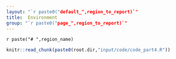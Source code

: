```yaml
---
layout: "`r paste0("default_",region_to_report)`"
title:  Environment
group: "`r paste0("page_",region_to_report)`"
---
```


`r paste("# ",region_name)`


<!-- %
% PPPPPPPPPPPPPPPPP                                               tttt             444444444
% P::::::::::::::::P                                           ttt:::t            4::::::::4
% P::::::PPPPPP:::::P                                          t:::::t           4:::::::::4
% PP:::::P     P:::::P                                         t:::::t          4::::44::::4
%   P::::P     P:::::Paaaaaaaaaaaaa  rrrrr   rrrrrrrrr   ttttttt:::::ttttttt   4::::4 4::::4
%   P::::P     P:::::Pa::::::::::::a r::::rrr:::::::::r  t:::::::::::::::::t  4::::4  4::::4
%   P::::PPPPPP:::::P aaaaaaaaa:::::ar:::::::::::::::::r t:::::::::::::::::t 4::::4   4::::4
%   P:::::::::::::PP           a::::arr::::::rrrrr::::::rtttttt:::::::tttttt4::::444444::::444
%   P::::PPPPPPPPP      aaaaaaa:::::a r:::::r     r:::::r      t:::::t      4::::::::::::::::4
%   P::::P            aa::::::::::::a r:::::r     rrrrrrr      t:::::t      4444444444:::::444
%   P::::P           a::::aaaa::::::a r:::::r                  t:::::t                4::::4
%   P::::P          a::::a    a:::::a r:::::r                  t:::::t    tttttt      4::::4
% PP::::::PP        a::::a    a:::::a r:::::r                  t::::::tttt:::::t      4::::4
% P::::::::P        a:::::aaaa::::::a r:::::r                  tt::::::::::::::t    44::::::44
% P::::::::P         a::::::::::aa:::ar:::::r                    tt:::::::::::tt    4::::::::4
% PPPPPPPPPP          aaaaaaaaaa  aaaarrrrrrr                      ttttttttttt      4444444444
%
%


%%%%%%%%%%%%%%%%%%%%%%%%%%%%%%%%%%%%%%%%%%%%%%%%%%
%% PART4 - Sustainability dimensions
%%%%%%%%%%%%%%%%%%%%%%%%%%%%%%%%%%%%%%%%%%%%%%%%%% -->



```r
knitr::read_chunk(paste0(root.dir,"input/code/code_part4.R"))
```


```r
```



<!-- %
%   _                       _
%  | |     __ _  _ __    __| |
%  | |    / _` || '_ \  / _` |
%  | |___| (_| || | | || (_| |
%  |_____|\__,_||_| |_| \__,_|
%
% -->



```r
```

```r
```


```r
```


```r
```

```r
```


```r
```


```r
```




<!-- %
%  __        __          _
%  \ \      / /   __ _  | |_    ___   _ __
%   \ \ /\ / /   / _` | | __|  / _ \ | '__|
%    \ V  V /   | (_| | | |_  |  __/ | |
%     \_/\_/     \__,_|  \__|  \___| |_|
% -->




```r
```


```r
```



```r
```


```r
```

```r
```


```r
```


```r
```





<!-- %   _____
%  | ____|  _ __     ___   _ __    __ _   _   _
%  |  _|   | '_ \   / _ \ | '__|  / _` | | | | |
%  | |___  | | | | |  __/ | |    | (_| | | |_| |
%  |_____| |_| |_|  \___| |_|     \__, |  \__, |
%                                 |___/   |___/ -->



```r
```


```r
```



```r
```


```r
```

```r
```


```r
```


```r
```





<!-- %   _____                               _
%  |  ___|   ___    _ __    ___   ___  | |_   _ __   _   _
%  | |_     / _ \  | '__|  / _ \ / __| | __| | '__| | | | |
%  |  _|   | (_) | | |    |  __/ \__ \ | |_  | |    | |_| |
%  |_|      \___/  |_|     \___| |___/  \__| |_|     \__, |
%                                                    |___/ -->





```r
```

```r
```


```r
```


```r
```

```r
```


```r
```


```r
```





<!-- %    ____   _   _                       _                     _
%   / ___| | | (_)  _ __ ___     __ _  | |_    ___      ___  | |__     __ _   _ __     __ _    ___
%  | |     | | | | | '_ ` _ \   / _` | | __|  / _ \    / __| | '_ \   / _` | | '_ \   / _` |  / _ \
%  | |___  | | | | | | | | | | | (_| | | |_  |  __/   | (__  | | | | | (_| | | | | | | (_| | |  __/
%   \____| |_| |_| |_| |_| |_|  \__,_|  \__|  \___|    \___| |_| |_|  \__,_| |_| |_|  \__, |  \___|
%                                                                                     |___/ -->


```r
```

```r
```


```r
```


```r
```

```r
```


```r
```


```r
```
